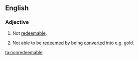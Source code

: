 ==English==

===Adjective===
{{en-adj|-}}

# Not [[redeemable]].
# {{lb|en|finances}} Not able to be [[redeem]]ed by being [[convert]]ed into e.g. gold.

[[ta:nonredeemable]]